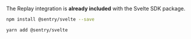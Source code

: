 The Replay integration is **already included** with the Svelte SDK package.

```bash {tabTitle:npm}
npm install @sentry/svelte --save
```

```bash {tabTitle:yarn}
yarn add @sentry/svelte
```

